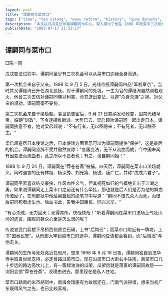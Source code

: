 ```yaml
---
layout: post
title: "谭嗣同与菜市口"
tags: ["time", "tan sitong", "wuxu reform", "history", "qing dynasty", "chinese history", "reform movement"]
description: "本文以戊戌变法领袖谭嗣同为中心，深入探讨了他在 1898 年政变中三次拒绝逃生机会、最终慷慨赴死的精神历程。文章描述了三个关键转折点：首先，面对父亲谭继洵多次来信劝其退出变法运动以避免灭族之祸时，谭嗣同毅然拒绝；其次，当梁启超在局势崩溃后劝他一同逃往日本时，他坚守'不有死者，无以酬圣主'的信念；最后，即使日本使馆愿意提供保护，他依然壮烈宣称'中国变法未有流血者，此之所以不昌，有之，请自嗣同始'。文章追溯了谭嗣同在菜市口慷慨就义的场景，以及他留给后世的'啮血书此，告我中国臣民，同兴义举'的遗言，同时描绘了菜市口法场与谭嗣同故居'莽苍苍斋'相距咫尺的历史遗迹，展现了这位维新志士的崇高理想与悲壮命运。"
publishDate: "2003-07-17 21:52:17"
---
```


## 谭嗣同与菜市口

□陈一鸣

戊戌变法过程中，谭嗣同至少有三次机会可以从菜市口边缘全身而退。

第一次机会来自于父亲。1898 年 9 月 5 日，光绪帝授谭嗣同四品"军机章京"，当时其父谭继洵已升任湖北巡抚。对于谭嗣同的处境，一生为官的谭继洵自然洞若观火，他曾三次去信对谭嗣同晓以利害，命其退出变法，以避"杀身灭族"之祸。对父亲的规劝，谭嗣同毫不妥协。

第二次机会来自于梁启超。袁世凯告密后，9 月 21 日慈禧发动政变，囚禁光绪皇帝，临朝"训政"，下令逮捕维新派。大势已去，梁启超劝谭嗣同一起出走日本。谭嗣同执意不肯，他对梁启超说："不有行者，无以图将来；不有死者，无以酬圣主。"

梁启超避居日本使馆之后，日本使馆方面表示可以为谭嗣同提供"保护"，这是最后的机会。谭嗣同坚辞不受并傲然宣称："各国变法，无不从流血而成，今中国未闻有因变法而流血者，此之所以不昌者也；有之，请自嗣同始！"

1898 年 9 月 24 日，谭嗣同在"莽苍苍斋"被捕。四天后，谭嗣同在菜市口法场就义，同时遇害的还有林旭、杨深秀、刘光第、杨锐、康广仁，并称"戊戌六君子"。

谭嗣同平素喜欢结交豪侠，作风血性义气，但其视死如归的气概绝非出于江湖之勇。如果说谭嗣同走上菜市口之前还有什么牵挂，那也就是后人们是否为他的鲜血所激励了。在刑部狱中他给梁启超的绝笔书中写道："嗣同不恨先众人而死，而恨后嗣同死者虚生也。啮血书此，告我中国臣民，同兴义举。"

"有心杀贼，无力回天；死得其所，快哉快哉！"听着谭嗣同在菜市口法场上气壮山河的遗言，围观的群众心里是怎么想的呢？

传说宣武门箭楼下吊桥西侧原立石碣，上书"后悔迟"；而菜市口附近有一牌坊，上书"国泰民安"。从刑部大牢到菜市口的途中，谭嗣同应该都会看到，而"后悔迟"与他无关。

谭嗣同的生所与死处竟近在咫尺，想来 1898 年 9 月 18 日夜，谭嗣同独自到法华寺争取袁世凯支持，必定曾路过菜市口。现在沿菜市口大街右手往南，离菜市口几十步远的路边高坎儿上，有一簇绿油油的瓜架，瓜架后就是落寞的谭嗣同故居——浏阳会馆"莽苍苍斋"。没理由进去，那里现在是私人住宅。

菜市口路南的米市胡同中，南海会馆康有为故居还在，门面气派得很，想来当初广东既得风气之先，也已比较富裕。
